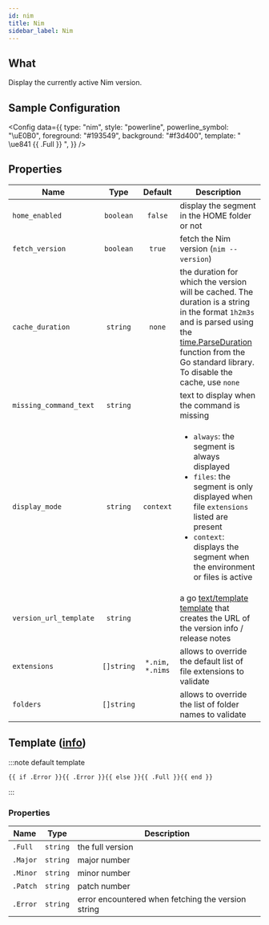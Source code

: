 ```yaml
---
id: nim
title: Nim 
sidebar_label: Nim
---
```


## What

Display the currently active Nim version.

## Sample Configuration


<Config
  data={{
    type: "nim",
    style: "powerline",
    powerline_symbol: "\uE0B0",
    foreground: "#193549",
    background: "#f3d400",
    template: " \ue841 {{ .Full }} ",
  }}
/>

## Properties

| Name                   |    Type    |               Default               | Description                                                                                                                                                                                                                          |
| ---------------------- | :--------: | :---------------------------------: | ------------------------------------------------------------------------------------------------------------------------------------------------------------------------------------------------------------------------------------ |
| `home_enabled`         | `boolean`  |               `false`               | display the segment in the HOME folder or not                                                                                                                                                                                        |
| `fetch_version`        | `boolean`  |               `true`                | fetch the Nim version (`nim --version`)                                                                                                                                                                                              |
| `cache_duration`       |  `string`  |               `none`                | the duration for which the version will be cached. The duration is a string in the format `1h2m3s` and is parsed using the [time.ParseDuration] function from the Go standard library. To disable the cache, use `none`              |
| `missing_command_text` |  `string`  |                                     | text to display when the command is missing                                                                                                                                                                                          |
| `display_mode`         |  `string`  |              `context`              | <ul><li>`always`: the segment is always displayed</li><li>`files`: the segment is only displayed when file `extensions` listed are present</li><li>`context`: displays the segment when the environment or files is active</li></ul> |
| `version_url_template` |  `string`  |                                     | a go [text/template][go-text-template] [template][templates] that creates the URL of the version info / release notes                                                                                                                |
| `extensions`           | `[]string` | `*.nim, *.nims`                     | allows to override the default list of file extensions to validate                                                                                                                                                                  |
| `folders`              | `[]string` |                                     | allows to override the list of folder names to validate                                                                                                                                                                              |

## Template ([info][templates])

:::note default template

```template
{{ if .Error }}{{ .Error }}{{ else }}{{ .Full }}{{ end }}
```

:::

### Properties

| Name          | Type     | Description                                        |
| ------------- | -------- | -------------------------------------------------- |
| `.Full`       | `string` | the full version                                   |
| `.Major`      | `string` | major number                                       |
| `.Minor`      | `string` | minor number                                       |
| `.Patch`      | `string` | patch number                                       |
| `.Error`      | `string` | error encountered when fetching the version string |

[go-text-template]: https://golang.org/pkg/text/template/
[templates]: /docs/configuration/templates
[time.ParseDuration]: https://golang.org/pkg/time/#ParseDuration